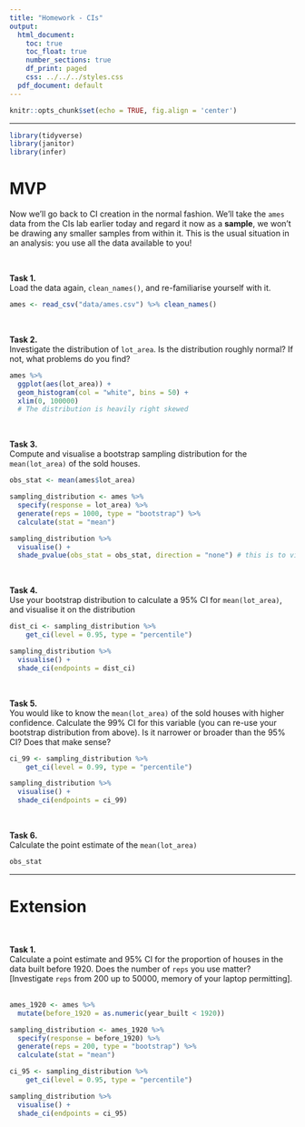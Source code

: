 ```yaml
---
title: "Homework - CIs"
output:
  html_document:
    toc: true
    toc_float: true
    number_sections: true
    df_print: paged
    css: ../../../styles.css
  pdf_document: default
---
```


```r
knitr::opts_chunk$set(echo = TRUE, fig.align = 'center')
```

<hr>

```r
library(tidyverse)
library(janitor)
library(infer)
```


# MVP

Now we'll go back to CI creation in the normal fashion. We'll take the `ames` data from the CIs lab earlier today and regard it now as a **sample**, we won't be drawing any smaller samples from within it. This is the usual situation in an analysis: you use all the data available to you!

<br>

**Task 1.**  
Load the data again, `clean_names()`, and re-familiarise yourself with it.
```r
ames <- read_csv("data/ames.csv") %>% clean_names()
```


<br>

**Task 2.**  
Investigate the distribution of `lot_area`. Is the distribution roughly normal? If not, what problems do you find?
```r
ames %>% 
  ggplot(aes(lot_area)) +
  geom_histogram(col = "white", bins = 50) +
  xlim(0, 100000)
  # The distribution is heavily right skewed
```



<br>

**Task 3.**  
Compute and visualise a bootstrap sampling distribution for the `mean(lot_area)` of the sold houses.
```r
obs_stat <- mean(ames$lot_area)

sampling_distribution <- ames %>% 
  specify(response = lot_area) %>% 
  generate(reps = 1000, type = "bootstrap") %>% 
  calculate(stat = "mean")

sampling_distribution %>% 
  visualise() +
  shade_pvalue(obs_stat = obs_stat, direction = "none") # this is to visualise the observed sample mean, which is naturally around the centre of the simulated sampling distribution
```


<br>

**Task 4.**  
Use your bootstrap distribution to calculate a $95\%$ CI for `mean(lot_area)`, and visualise it on the distribution
```r
dist_ci <- sampling_distribution %>%
    get_ci(level = 0.95, type = "percentile")

sampling_distribution %>% 
  visualise() +
  shade_ci(endpoints = dist_ci)

```


<br>

**Task 5.**  
You would like to know the `mean(lot_area)` of the sold houses with higher confidence. Calculate the $99\%$ CI for this variable (you can re-use your bootstrap distribution from above). Is it narrower or broader than the $95\%$ CI? Does that make sense?
```r
ci_99 <- sampling_distribution %>%
    get_ci(level = 0.99, type = "percentile")

sampling_distribution %>% 
  visualise() +
  shade_ci(endpoints = ci_99)
```


<br>

**Task 6.**  
Calculate the point estimate of the `mean(lot_area)`
```r
obs_stat
```


<hr>

# Extension

<br>

**Task 1.**  
Calculate a point estimate and $95\%$ CI for the proportion of houses in the data built before 1920.  Does the number of `reps` you use matter? [Investigate `reps` from $200$ up to $50000$, memory of your laptop permitting].
<br><br>

```r
ames_1920 <- ames %>%
  mutate(before_1920 = as.numeric(year_built < 1920))

sampling_distribution <- ames_1920 %>% 
  specify(response = before_1920) %>% 
  generate(reps = 200, type = "bootstrap") %>% 
  calculate(stat = "mean")

ci_95 <- sampling_distribution %>%
    get_ci(level = 0.95, type = "percentile")

sampling_distribution %>% 
  visualise() +
  shade_ci(endpoints = ci_95)
```

